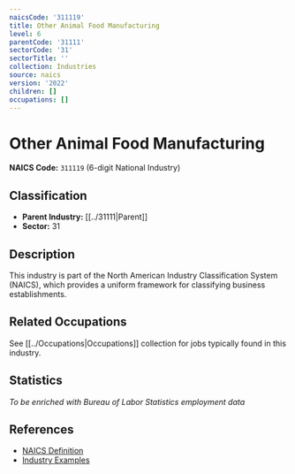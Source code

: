 ```yaml
---
naicsCode: '311119'
title: Other Animal Food Manufacturing
level: 6
parentCode: '31111'
sectorCode: '31'
sectorTitle: ''
collection: Industries
source: naics
version: '2022'
children: []
occupations: []
---
```

# Other Animal Food Manufacturing

**NAICS Code:** `311119` (6-digit National Industry)

## Classification

- **Parent Industry:** [[../31111|Parent]]
- **Sector:** 31

## Description

This industry is part of the North American Industry Classification System (NAICS), which provides a uniform framework for classifying business establishments.

## Related Occupations

See [[../Occupations|Occupations]] collection for jobs typically found in this industry.

## Statistics

*To be enriched with Bureau of Labor Statistics employment data*

## References

- [NAICS Definition](https://www.census.gov/naics/)
- [Industry Examples](https://www.census.gov/naics/2022NAICS/)
